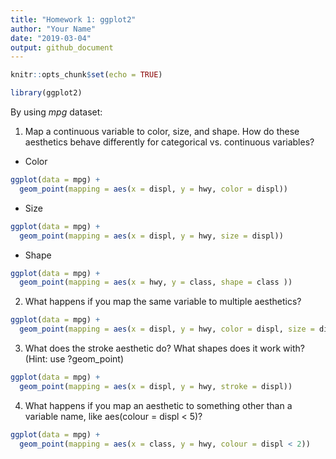 ```yaml
---
title: "Homework 1: ggplot2"
author: "Your Name"
date: "2019-03-04"
output: github_document
---
```



```r
knitr::opts_chunk$set(echo = TRUE)
```

```r
library(ggplot2)
```

By using *mpg* dataset:

1. Map a continuous variable to color, size, and shape. How do these aesthetics behave differently for categorical vs. continuous variables?

- Color
```r
ggplot(data = mpg) +
  geom_point(mapping = aes(x = displ, y = hwy, color = displ))
```

- Size
```r
ggplot(data = mpg) +
  geom_point(mapping = aes(x = displ, y = hwy, size = displ))
```

- Shape
```r
ggplot(data = mpg) +
  geom_point(mapping = aes(x = hwy, y = class, shape = class ))
```


2. What happens if you map the same variable to multiple aesthetics?

```r
ggplot(data = mpg) +
  geom_point(mapping = aes(x = displ, y = hwy, color = displ, size = displ))
```


3. What does the stroke aesthetic do? What shapes does it work with? (Hint: use ?geom_point)

```r
ggplot(data = mpg) +
  geom_point(mapping = aes(x = displ, y = hwy, stroke = displ))
```

4. What happens if you map an aesthetic to something other than a variable name, like aes(colour = displ < 5)?

```r
ggplot(data = mpg) +
  geom_point(mapping = aes(x = class, y = hwy, colour = displ < 2))
```

